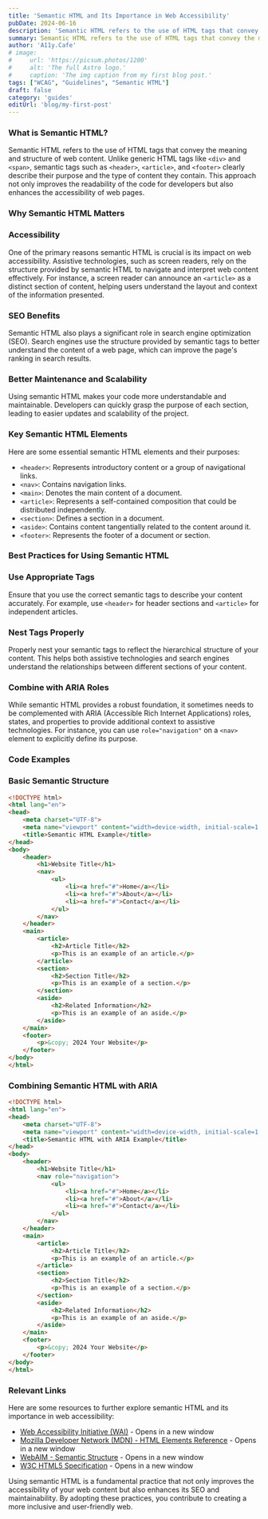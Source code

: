 ```yaml
---
title: 'Semantic HTML and Its Importance in Web Accessibility'
pubDate: 2024-06-16
description: 'Semantic HTML refers to the use of HTML tags that convey the meaning and structure of web content.'
summary: Semantic HTML refers to the use of HTML tags that convey the meaning and structure of web content. Unlike generic HTML tags like `<div>` and `<span>`, semantic tags such as `<header>`, `<article>`, and `<footer>` clearly describe their purpose and the type of content they contain.
author: 'A11y.Cafe'
# image:
#     url: 'https://picsum.photos/1200'
#     alt: 'The full Astro logo.'
#     caption: 'The img caption from my first blog post.'
tags: ["WCAG", "Guidelines", "Semantic HTML"]
draft: false
category: 'guides'
editUrl: 'blog/my-first-post'
---
```


### What is Semantic HTML?

Semantic HTML refers to the use of HTML tags that convey the meaning and structure of web content. Unlike generic HTML tags like `<div>` and `<span>`, semantic tags such as `<header>`, `<article>`, and `<footer>` clearly describe their purpose and the type of content they contain. This approach not only improves the readability of the code for developers but also enhances the accessibility of web pages.

### Why Semantic HTML Matters

### Accessibility

One of the primary reasons semantic HTML is crucial is its impact on web accessibility. Assistive technologies, such as screen readers, rely on the structure provided by semantic HTML to navigate and interpret web content effectively. For instance, a screen reader can announce an `<article>` as a distinct section of content, helping users understand the layout and context of the information presented.

### SEO Benefits

Semantic HTML also plays a significant role in search engine optimization (SEO). Search engines use the structure provided by semantic tags to better understand the content of a web page, which can improve the page's ranking in search results.

### Better Maintenance and Scalability

Using semantic HTML makes your code more understandable and maintainable. Developers can quickly grasp the purpose of each section, leading to easier updates and scalability of the project.

### Key Semantic HTML Elements

Here are some essential semantic HTML elements and their purposes:

- `<header>`: Represents introductory content or a group of navigational links.
- `<nav>`: Contains navigation links.
- `<main>`: Denotes the main content of a document.
- `<article>`: Represents a self-contained composition that could be distributed independently.
- `<section>`: Defines a section in a document.
- `<aside>`: Contains content tangentially related to the content around it.
- `<footer>`: Represents the footer of a document or section.

### Best Practices for Using Semantic HTML

### Use Appropriate Tags

Ensure that you use the correct semantic tags to describe your content accurately. For example, use `<header>` for header sections and `<article>` for independent articles.

### Nest Tags Properly

Properly nest your semantic tags to reflect the hierarchical structure of your content. This helps both assistive technologies and search engines understand the relationships between different sections of your content.

### Combine with ARIA Roles

While semantic HTML provides a robust foundation, it sometimes needs to be complemented with ARIA (Accessible Rich Internet Applications) roles, states, and properties to provide additional context to assistive technologies. For instance, you can use `role="navigation"` on a `<nav>` element to explicitly define its purpose.

### Code Examples

### Basic Semantic Structure

```html
<!DOCTYPE html>
<html lang="en">
<head>
    <meta charset="UTF-8">
    <meta name="viewport" content="width=device-width, initial-scale=1.0">
    <title>Semantic HTML Example</title>
</head>
<body>
    <header>
        <h1>Website Title</h1>
        <nav>
            <ul>
                <li><a href="#">Home</a></li>
                <li><a href="#">About</a></li>
                <li><a href="#">Contact</a></li>
            </ul>
        </nav>
    </header>
    <main>
        <article>
            <h2>Article Title</h2>
            <p>This is an example of an article.</p>
        </article>
        <section>
            <h2>Section Title</h2>
            <p>This is an example of a section.</p>
        </section>
        <aside>
            <h2>Related Information</h2>
            <p>This is an example of an aside.</p>
        </aside>
    </main>
    <footer>
        <p>&copy; 2024 Your Website</p>
    </footer>
</body>
</html>
```

### Combining Semantic HTML with ARIA

```html
<!DOCTYPE html>
<html lang="en">
<head>
    <meta charset="UTF-8">
    <meta name="viewport" content="width=device-width, initial-scale=1.0">
    <title>Semantic HTML with ARIA Example</title>
</head>
<body>
    <header>
        <h1>Website Title</h1>
        <nav role="navigation">
            <ul>
                <li><a href="#">Home</a></li>
                <li><a href="#">About</a></li>
                <li><a href="#">Contact</a></li>
            </ul>
        </nav>
    </header>
    <main>
        <article>
            <h2>Article Title</h2>
            <p>This is an example of an article.</p>
        </article>
        <section>
            <h2>Section Title</h2>
            <p>This is an example of a section.</p>
        </section>
        <aside>
            <h2>Related Information</h2>
            <p>This is an example of an aside.</p>
        </aside>
    </main>
    <footer>
        <p>&copy; 2024 Your Website</p>
    </footer>
</body>
</html>
```

### Relevant Links

Here are some resources to further explore semantic HTML and its importance in web accessibility:

- [Web Accessibility Initiative (WAI)](https://www.w3.org/WAI/) - Opens in a new window
- [Mozilla Developer Network (MDN) - HTML Elements Reference](https://developer.mozilla.org/en-US/docs/Web/HTML/Element) - Opens in a new window
- [WebAIM - Semantic Structure](https://webaim.org/techniques/semanticstructure/) - Opens in a new window
- [W3C HTML5 Specification](https://www.w3.org/TR/html52/) - Opens in a new window

Using semantic HTML is a fundamental practice that not only improves the accessibility of your web content but also enhances its SEO and maintainability. By adopting these practices, you contribute to creating a more inclusive and user-friendly web.